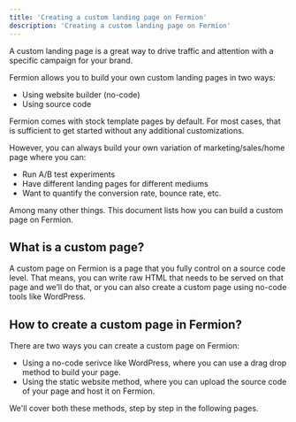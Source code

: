 ```yaml
---
title: 'Creating a custom landing page on Fermion'
description: 'Creating a custom landing page on Fermion'
---
```



A custom landing page is a great way to drive traffic and attention with a specific campaign for your brand.

Fermion allows you to build your own custom landing pages in two ways:

-   Using website builder (no-code)
-   Using source code

Fermion comes with stock template pages by default. For most cases, that is sufficient to get started without any additional customizations.

However, you can always build your own variation of marketing/sales/home page where you can:

-   Run A/B test experiments
-   Have different landing pages for different mediums
-   Want to quantify the conversion rate, bounce rate, etc.

Among many other things. This document lists how you can build a custom page on Fermion.

## What is a custom page?

A custom page on Fermion is a page that you fully control on a source code level. That means, you can write raw HTML that needs to be served on that page and we’ll do that, or you can also create a custom page using no-code tools like WordPress.

## How to create a custom page in Fermion?

There are two ways you can create a custom page on Fermion:

-   Using a no-code serivce like WordPress, where you can use a drag drop method to build your page.
-   Using the static website method, where you can upload the source code of your page and host it on Fermion.

We'll cover both these methods, step by step in the following pages.
